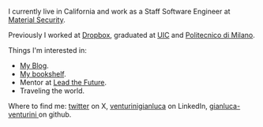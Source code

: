 
I currently live in California and work as a Staff Software Engineer at [Material Security](https://material.security/ "Material Security").

Previously I worked at [Dropbox,](https://www.dropbox.com/ "Dropbox") graduated at [UIC](https://www.uic.edu/ "UIC") and [Politecnico di Milano](https://polimi.it/ "Politecnico di Milano").

Things I'm interested in:

* [My Blog](/posts "My Blog").
* [My bookshelf](/bookshelf "My bookshelf").
* Mentor at [Lead the Future](https://www.leadthefuture.tech/ "Lead the Future").
* Traveling the world.

Where to find me: [twitter](https://twitter.com/gianlu_ventu "gianlu_ventu") on X, [venturinigianluca](https://www.linkedin.com/in/venturinigianluca/ "venturinigianluca") on LinkedIn, [gianluca-venturini ](https://github.com/gianluca-venturini "gianluca-venturini")on github.
